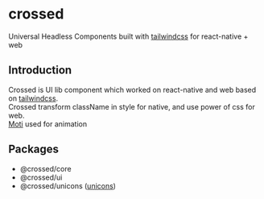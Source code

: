 # crossed

Universal Headless Components built with [tailwindcss](https://tailwindcss.com/) for react-native + web

## Introduction

Crossed is UI lib component which worked on react-native and web based on [tailwindcss](https://tailwindcss.com/).  
Crossed transform className in style for native, and use power of css for web.  
[Moti](https://moti.fyi/) used for animation

## Packages

- @crossed/core
- @crossed/ui
- @crossed/unicons ([unicons](https://iconscout.com/unicons))
